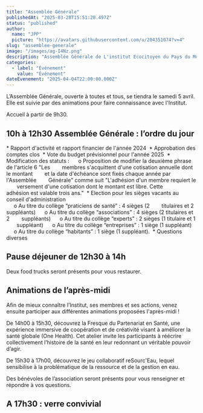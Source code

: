 ```yaml
---
title: "Assemblée Générale"
publishedAt: "2025-03-28T15:51:20.497Z"
status: "published"
author:
  name: "JPP"
  picture: "https://avatars.githubusercontent.com/u/204351074?v=4"
slug: "assemblee-generale"
image: "/images/ag-I4Nz.png"
description: "Assemblée Générale de L'institut Ecocitoyen du Pays du Mont-Blanc.\nEn matinée, tenue de l’AG. Petite restauration proposée pour le déjeuner. L’après-midi, animations sur la pollutions et la santé environnementale, temps d’échange et moment de convivialité."
categories:
  - label: "Événement"
    value: "Événement"
dateEvenement: "2025-04-04T22:00:00.000Z"
---
```


L’Assemblée Générale, ouverte à toutes et tous, se tiendra le samedi 5 avril. Elle est suivie par des animations pour faire connaissance avec l'Institut.

Accueil à partir de 9h30.

## 10h à 12h30 Assemblée Générale : l’ordre du jour

\* Rapport d'activité et rapport financier de l'année 2024 
 \* Approbation des comptes clos 
 \* Vote du budget prévisionnel pour l'année 2025 
 \* Modification des statuts : 
     o Proposition de modifier la deuxième phrase de l'article 6 "Les 
       membres s'acquittent d'une cotisation annuelle dont le montant 
       et la date d'échéance sont fixés chaque année par l'Assemblée 
       Générale" comme suit "L'adhésion d'un membre requiert le 
       versement d'une cotisation dont le montant est libre. Cette 
       adhésion est valable trois ans." 
 \* Election pour les sièges vacants au conseil d'administration  
     o Au titre du collège “praticiens de santé” : 4 sièges (2 
       titulaires et 2 suppléants) 
     o Au titre du collège “associations” : 4 sièges (2 titulaires et 2 
       suppléants) 
     o Au titre du collège “experts” : 2 sièges (1 titulaire et 1 
       suppléant) 
     o Au titre du collège “entreprises” : 1 siège (1 suppléant) 
     o Au titre du collège “habitants” : 1 siège (1 suppléant). 
 \* Questions diverses 

## Pause déjeuner de 12h30 à 14h

Deux food trucks seront présents pour vous restaurer.

## Animations de l’après-midi

Afin de mieux connaître l’Institut, ses membres et ses actions, venez ensuite participer aux différentes animations proposées l'après-midi !   

De 14h00 à 15h30, découvrez la Fresque du Partenariat en Santé, une expérience immersive de coopération et de créativité visant à améliorer la santé globale (One Health). Cet atelier invite les participants à réécrire collectivement l’histoire de la santé en leur redonnant un véritable pouvoir d’agir.    

De 15h30 à 17h00, découvrez le jeu collaboratif reSourc'Eau, lequel sensibilise à la problématique de la ressource et de la gestion en eau.  

Des bénévoles de l’association seront présents pour vous renseigner et répondre à vos questions.

## A 17h30 : verre convivial